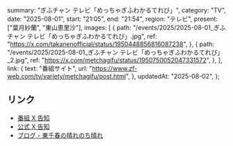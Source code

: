   summary: "ぎふチャン テレビ「めっちゃぎふわかるてれび」",
  category: "TV",
  date: "2025-08-01",
  start: "21:05",
  end: "21:54",
  region: "テレビ",
  present: ["葉月紗蘭", "東山恵里沙"],
  images: [
    {
      path: "/events/2025/2025-08-01_ぎふチャン テレビ「めっちゃぎふわかるてれび」.jpg",
      ref: "https://x.com/takanenofficial/status/1950448856816087238",
    },
    {
      path: "/events/2025/2025-08-01_ぎふチャン テレビ「めっちゃぎふわかるてれび」_2.jpg",
      ref: "https://x.com/metchagifu/status/1950750052047331572",
    },
  ],
  link: {
    text: "番組サイト",
    url: "https://www.zf-web.com/tv/variety/metchagifu/post.html",
  },
  updatedAt: "2025-08-02",
};

## リンク

- [番組 X 告知](https://x.com/metchagifu/status/1950750052047331572)
- [公式 X 告知](https://x.com/takanenofficial/status/1950448856816087238)
- [ブログ - 東千春の晴れのち晴れ](https://www.zf-web.com/blog/azumachiharu/post-1189.html)
